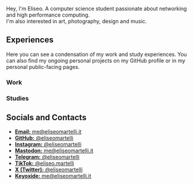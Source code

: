 Hey, I'm Eliseo. A computer science student passionate about networking and
high performance computing.  
I'm also interested in art, photography, design and music.

## Experiences

Here you can see a condensation of my work and study experiences. You can also
find my ongoing personal projects on my GitHub profile or in my personal
public-facing pages.

### Work

<Timeline>
  <TimelineItem
    title="Researcher"
    description="Consortium GARR, Rome, Italy"
    range="2024 - Ongoing"
  />
  <TimelineItem
    title="Network Technician"
    description="Dedalonet S.r.l, Lanciano, Italy"
    range="2017 - 2018"
  />
  <TimelineItem
    title="Android Developer"
    description="~1M downloads on Google Play Store"
    range="2013 - 2019"
  />
  <TimelineItem
    title="Freelance Software Developer"
    description="Client projects ranging from websites to hardware devices"
    range="2011 - Ongoing"
  />
  <TimelineItem
    title="Open Source Software Contributor"
    description="Projects spanning from home automation to libraries"
    range="2011 - Ongoing"
  />
</Timeline>

### Studies

<Timeline>
  <TimelineItem
    range="2023 - Ongoing"
    title="Computer Science Masters Degree"
    description="Università degli Studi di Torino, Turin, Italy"
  />
  <TimelineItem
    range="2019 - 2023"
    title="Computer Science Bachelor Degree"
    description="Università degli Studi di Torino, Turin, Italy"
  />
  <TimelineItem
    range="2012 - 2017"
    title="Telecomunications and Computer Science Degree"
    description="IIS Da Vinci-De Giorgio, Lanciano, Italy"
  />
</Timeline>

## Socials and Contacts

- [**Email:** me@eliseomartelli.it](mailto:me@eliseomartelli.it)
- [**GitHub:** @eliseomartelli](https://github.com/eliseomartelli)
- [**Instagram:** @eliseomartelli](https://instagram.com/eliseomartelli)
- [**Mastodon:** me@eliseomartelli.it](https://mastodon.social/@eliseomartelli)
- [**Telegram:** @eliseomartelli](https://t.me/eliseomartelli)
- [**TikTok:** @eliseo.martelli](https://tiktok.com/@eliseo.martelli)
- [**X (Twitter):** @eliseomartelli](https://twitter.com/eliseomartelli)
- [**Keyoxide:** me@eliseomartelli.it](https://keyoxide.org/me@eliseomartelli.it)
